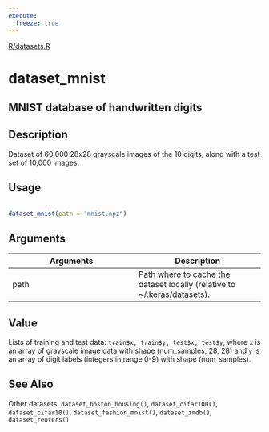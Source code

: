 ```yaml
---
execute:
  freeze: true
---
```


[R/datasets.R](https://github.com/rstudio/keras//blob/main/R/datasets.R#L187) 

# dataset_mnist

## MNIST database of handwritten digits

## Description
 Dataset of 60,000 28x28 grayscale images of the 10 digits, along with a test set of 10,000 images. 


## Usage
```r
 
dataset_mnist(path = "mnist.npz") 
```

## Arguments
|Arguments|Description|
|---|---|
| path | Path where to cache the dataset locally (relative to ~/.keras/datasets). |



## Value
 Lists of training and test data: `train$x, train$y, test$x, test$y`, where `x` is an array of grayscale image data with shape (num_samples, 28, 28) and `y` is an array of digit labels (integers in range 0-9) with shape (num_samples). 



## See Also
 Other datasets:  `dataset_boston_housing()`, `dataset_cifar100()`, `dataset_cifar10()`, `dataset_fashion_mnist()`, `dataset_imdb()`, `dataset_reuters()` 

